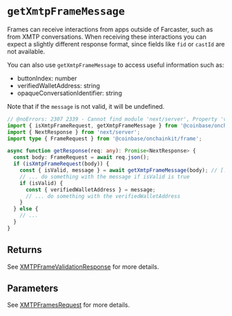 # `getXmtpFrameMessage`

Frames can receive interactions from apps outside of Farcaster, such as from XMTP conversations.
When receiving these interactions you can expect a slightly different response format,
since fields like `fid` or `castId` are not available.

You can also use `getXmtpFrameMessage` to access useful information such as:

- buttonIndex: number
- verifiedWalletAddress: string
- opaqueConversationIdentifier: string

Note that if the `message` is not valid, it will be undefined.

```ts twoslash
// @noErrors: 2307 2339 - Cannot find module 'next/server', Property 'verifiedWalletAddress' does not exist on type
import { isXmtpFrameRequest, getXmtpFrameMessage } from '@coinbase/onchainkit/xmtp'; // [!code focus]
import { NextResponse } from 'next/server';
import type { FrameRequest } from '@coinbase/onchainkit/frame';

async function getResponse(req: any): Promise<NextResponse> {
  const body: FrameRequest = await req.json();
  if (isXmtpFrameRequest(body)) {
    const { isValid, message } = await getXmtpFrameMessage(body); // [!code focus]
    // ... do something with the message if isValid is true
    if (isValid) {
      const { verifiedWalletAddress } = message;
      // ... do something with the verifiedWalletAddress
    }
  } else {
    // ...
  }
}
```

## Returns

See [XMTPFrameValidationResponse](/builderkits/onchainkit/xmtp/types#xmtpframevalidationresponse) for more details.

## Parameters

See [XMTPFramesRequest](/builderkits/onchainkit/xmtp/types#xmtpframesrequest) for more details.

